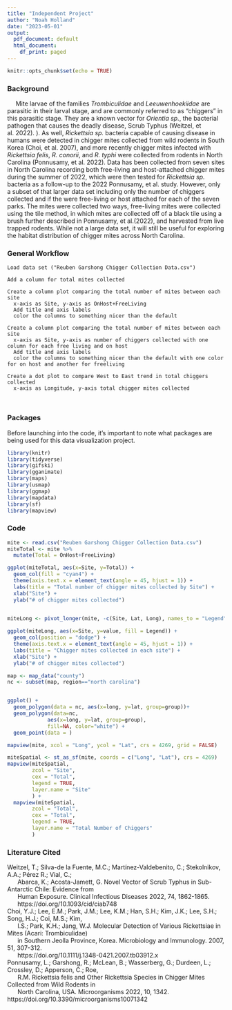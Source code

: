 ```yaml
---
title: "Independent Project"
author: "Noah Holland"
date: "2023-05-01"
output:
  pdf_document: default
  html_document:
    df_print: paged
---
```


```r
knitr::opts_chunk$set(echo = TRUE)
```



### Background
|      Mite larvae of the families *Trombiculidae* and *Leeuwenhoekiidae* are parasitic in their larval stage, and are commonly referred to as "chiggers" in this parasitic stage. They are a known vector for *Orientia sp.*, the bacterial pathogen that causes the deadly disease, Scrub Typhus (Weitzel, et al. 2022). ). As well, *Rickettsia sp.* bacteria capable of causing disease in humans were detected in chigger mites collected from wild rodents in South Korea (Choi, et al. 2007), and more recently chigger mites infected with *Rickettsia felis*, *R. conorii*, and *R. typhi* were collected from rodents in North Carolina (Ponnusamy, et al. 2022). Data has been collected from seven sites in North Carolina recording both free-living and host-attached chigger mites during the summer of 2022, which were then tested for *Rickettsia sp.* bacteria as a follow-up to the 2022 Ponnusamy, et al. study. However, only a subset of that larger data set including only the number of chiggers collected and if the were free-living or host attached for each of the seven parks. The mites were collected two ways, free-living mites were collected using the tile method, in which mites are collected off of a black tile using a brush further described in Ponnusamy, et al.(2022), and harvested from live trapped rodents. While not a large data set, it will still be useful for exploring the habitat distribution of chigger mites across North Carolina.

### General Workflow 
```{}
Load data set ("Reuben Garshong Chigger Collection Data.csv")

Add a column for total mites collected

Create a column plot comparing the total number of mites between each site
  x-axis as Site, y-axis as OnHost+FreeLiving
  Add title and axis labels 
  color the columns to something nicer than the default
  
Create a column plot comparing the total number of mites between each site
  x-axis as Site, y-axis as number of chiggers collected with one column for each free living and on host
  Add title and axis labels 
  color the columns to something nicer than the default with one color for on host and another for freeliving

Create a dot plot to compare West to East trend in total chiggers collected
  x-axis as Longitude, y-axis total chigger mites collected
  


```

### Packages
Before launching into the code, it's important to note what packages are being used for this data visualization project. 

```r
library(knitr)
library(tidyverse)
library(gifski)
library(gganimate)
library(maps)
library(usmap)
library(ggmap)
library(mapdata)
library(sf)
library(mapview)
```

### Code


```R
mite <- read.csv("Reuben Garshong Chigger Collection Data.csv") 
miteTotal <- mite %>% 
  mutate(Total = OnHost+FreeLiving)
```



```R
ggplot(miteTotal, aes(x=Site, y=Total)) +
  geom_col(fill = "cyan4") +
  theme(axis.text.x = element_text(angle = 45, hjust = 1)) +
  labs(title = "Total number of chigger mites collected by Site") +
  xlab("Site") +
  ylab("# of chigger mites collected")
  
```



```R
miteLong <- pivot_longer(mite, -c(Site, Lat, Long), names_to = "Legend", values_to = "value")

ggplot(miteLong, aes(x=Site, y=value, fill = Legend)) +
  geom_col(position = "dodge") +
  theme(axis.text.x = element_text(angle = 45, hjust = 1)) +
  labs(title = "Chigger mites collected in each site") +
  xlab("Site") +
  ylab("# of chigger mites collected")
```


```R
map <- map_data("county")
nc <- subset(map, region=="north carolina")


ggplot() +
  geom_polygon(data = nc, aes(x=long, y=lat, group=group))+
  geom_polygon(data=nc, 
             aes(x=long, y=lat, group=group), 
             fill=NA, color="white") +
  geom_point(data = )
```



```R
mapview(mite, xcol = "Long", ycol = "Lat", crs = 4269, grid = FALSE)
```



```R
miteSpatial <- st_as_sf(mite, coords = c("Long", "Lat"), crs = 4269)
mapview(miteSpatial, 
        zcol = "Site",
        cex = "Total", 
        legend = TRUE, 
        layer.name = "Site"
        ) +
  mapview(miteSpatial, 
        zcol = "Total",
        cex = "Total", 
        legend = TRUE, 
        layer.name = "Total Number of Chiggers"
        ) 
```





### Literature Cited

| Weitzel, T.; Silva-de la Fuente, M.C.; Martínez-Valdebenito, C.; Stekolnikov, A.A.; Pérez R.; Vial, C.;  
|       Abarca, K.; Acosta-Jamett, G. Novel Vector of Scrub Typhus in Sub-Antarctic Chile: Evidence from 
|       Human Exposure. Clinical Infectious Diseases 2022, 74, 1862-1865. 
|       https://doi.org/10.1093/cid/ciab748 

| Choi, Y.J.; Lee, E.M.; Park, J.M.; Lee, K.M.; Han, S.H.; Kim, J.K.; Lee, S.H.; Song, H.J.; Coi, M.S.; Kim, 
|       I.S.; Park, K.H.; Jang, W.J. Molecular Detection of Various Rickettsiae in Mites (Acari: Trombiculidae) 
|       in Southern  Jeolla Province, Korea. Microbiology and Immunology. 2007, 51, 307-312. 
|       https://doi.org/10.1111/j.1348-0421.2007.tb03912.x   

| Ponnusamy, L.; Garshong, R.; McLean, B.; Wasserberg, G.; Durdeen, L.; Crossley, D.; Apperson, C.; Roe, 
|       R.M. Rickettsia felis and Other Rickettsia Species in Chigger Mites Collected from Wild Rodents in 
|       North Carolina, USA. Microorganisms 2022, 10, 1342. https://doi.org/10.3390/microorganisms10071342